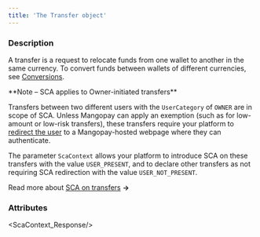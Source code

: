 ```yaml
---
title: 'The Transfer object'
---
```


  
### Description
A transfer is a request to relocate funds from one wallet to another in the same currency. To convert funds between wallets of different currencies, see [Conversions](/api-reference/conversions/conversion-object).

<Note>
**Note – SCA applies to Owner-initiated transfers**

Transfers between two different users with the `UserCategory` of `OWNER` are in scope of SCA. Unless Mangopay can apply an exemption (such as for low-amount or low-risk transfers), these transfers require your platform to [redirect the user](/guides/sca/session) to a Mangopay-hosted webpage where they can authenticate.

The parameter `ScaContext` allows your platform to introduce SCA on these transfers with the value `USER_PRESENT`, and to declare other transfers as not requiring SCA redirection with the value `USER_NOT_PRESENT`. 

Read more about [SCA on transfers](/guides/sca/transfers) **&rarr;**
</Note>


### Attributes  

<ScaContext_Response/>

<Id />  

<Tag />  

<CreationDate />  

<AuthorId1 />  

<CreditedUserId />  

<DebitedFunds6 />  

<CreditedFunds3 />  

<Fees2 />  

<Status1 />  

<ResultCode />  

<ResultMessage />  

<ExecutionDate />  

<Type />  

<Nature />  

<DebitedWalletId />  

<CreditedWalletId1 />

<PendingUserActionResponse/>